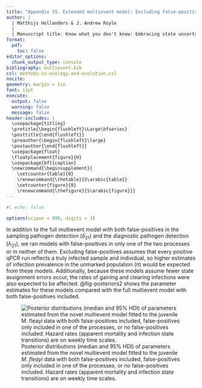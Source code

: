 ```yaml
---
title: "Appendix S5. Extended multievent model: Excluding false-positives"
author: | 
  | Matthijs Hollanders & J. Andrew Royle
  |
  | Manuscript title: Know what you don't know: Embracing state uncertainty in disease-structured multistate models
format:
  pdf:
    toc: false
editor_options:
  chunk_output_type: console
bibliography: multievent.bib
csl: methods-in-ecology-and-evolution.csl
nocite: 
geometry: margin = 1in
font: 11pt
execute:
  output: false
  warning: false
  message: false
header-includes: |
  \usepackage{titling}
  \pretitle{\begin{flushleft}\Large\bfseries}
  \posttitle{\end{flushleft}}  
  \preauthor{\begin{flushleft}\large}
  \postauthor{\end{flushleft}} 
  \usepackage{float}
  \floatplacement{figure}{H}
  \usepackage[bf]{caption}
  \newcommand{\beginsupplement}{
    \setcounter{table}{0} 
    \renewcommand{\thetable}{S\arabic{table}}
    \setcounter{figure}{0} 
    \renewcommand{\thefigure}{S\arabic{figure}}}
---
```


```r
#| echo: false

options(scipen = 999, digits = 3)
```

\newpage
\beginsupplement

In addition to the full multievent model with both false-positives in the sampling pathogen detection ($\delta_{21}$) and the diagnostic pathogen detection ($\lambda_{21}$), we ran models with false-positives in only one of the two processes or in neither of them. Excluding false-positives assumes that every positive qPCR run reflects a truly infected sample and individual, so higher estimates of infection prevalence in the unmarked population ($\pi$) would be expected from these models. Additionally, because these models assume fewer state assignment errors occur, the rates of gaining and clearing infections were also expected to be affected. @fig-posteriors2 shows the parameter estimates for these models compared with the full multievent model with both false-positives included.

![Posterior distributions (median and 95% HDI) of parameters estimated from the novel multievent model fitted to the juvenile *M. fleayi* data with both false-positives included, false-positives only included in one of the processes, or no false-positives included. Hazard rates (apparent mortality and infection state transitions) are on weekly time scales.](figs/posteriors2.jpg){#fig-posteriors2}